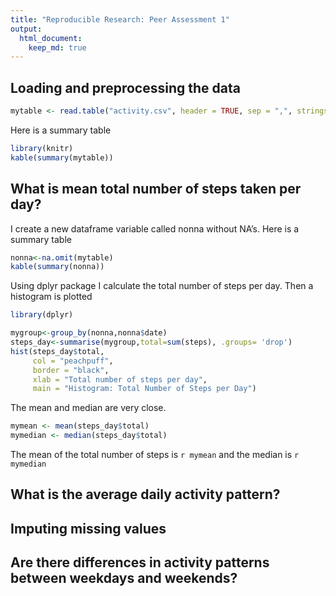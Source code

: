 ```yaml
---
title: "Reproducible Research: Peer Assessment 1"
output: 
  html_document:
    keep_md: true
---
```



## Loading and preprocessing the data
```r
mytable <- read.table("activity.csv", header = TRUE, sep = ",", stringsAsFactors = TRUE)

```

Here is a summary table
```r
library(knitr)
kable(summary(mytable))
```


## What is mean total number of steps taken per day?
I create a new dataframe variable called nonna without NA's. Here is a summary table

```r
nonna<-na.omit(mytable)
kable(summary(nonna))
```

Using dplyr package I calculate the total number of steps per day.
Then a histogram is plotted

```r
library(dplyr)

mygroup<-group_by(nonna,nonna$date)
steps_day<-summarise(mygroup,total=sum(steps), .groups= 'drop')
hist(steps_day$total,
     col = "peachpuff",
     border = "black",
     xlab = "Total number of steps per day",
     main = "Histogram: Total Number of Steps per Day")

```

The mean and median are very close.

```r

mymean <- mean(steps_day$total)
mymedian <- median(steps_day$total)

```

The mean of the total number of steps is `r mymean` and the median is `r mymedian`


## What is the average daily activity pattern?



## Imputing missing values



## Are there differences in activity patterns between weekdays and weekends?

